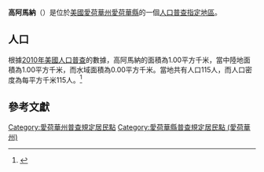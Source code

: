 {{noteTA
|G1=USState
|G2=地名
|G3=Unit
}}
{{Infobox settlement
|official_name            = 高阿馬納
|native_name = High Amana
|settlement_type          = [[人口普查指定地區|人口普查指定地區]]
|image_skyline            = 
|imagesize                = 
|image_map                = 
|mapsize                  = 
|pushpin_map              = USA Iowa 
|pushpin_label            = 高阿馬納
|pushpin_label_position   = top
|pushpin_map_caption      = 高阿馬納在愛荷華州的位置
|subdivision_type         = [[世界政區索引|國家]]
|subdivision_type1        = [[美国州份|州份]]
|subdivision_type2        = [[愛荷華州行政区划|縣]]
|subdivision_name         = [[美国|美国]]
|subdivision_name1        = [[愛荷華州|愛荷華州]]
|subdivision_name2        = [[愛荷華縣_(愛荷華州)|愛荷華縣]]
|elevation_ft             = 755
|elevation_m              = 230
|timezone                 = [[北美中部时区|北美中部时区]]
|area_total_km2           = 1.00
|area_land_km2            = 1.00
|area_water_km2           = 0.00
|area_total_sq_mi         = 
|area_land_sq_mi          = 
|area_water_sq_mi         = 
|population_as_of         = [[2010年美國人口普查|2010]]
|population_footnotes     = 
|population_total         = 115
|population_density_km2   = auto
|population_density_sq_mi = auto
|utc_offset               = -6
|coordinates              = {{coord|41|48|12|N|91|56|18|W|display=inline,title}}
| coor_pinpoint           = 
| coordinates_footnotes   = 
|timezone_DST             = CDT
|utc_offset_DST           = -5
|postal_code_type         = [[美國郵區編號|郵區編號]]
|postal_code              = 
|area_code                = {{link-en|电话区号319|Area code 319|319}}
|blank_name = [[地名信息系统|GNIS ID]]
|blank_info = 457445<ref name="GNIS">{{cite gnis|457445|High Amana}}</ref>
}}
'''高阿馬納'''（{{lang-en|High Amana}}）是位於[[美國|美國]][[愛荷華州|愛荷華州]][[愛荷華縣_(愛荷華州)|愛荷華縣]]的一個[[人口普查指定地區|人口普查指定地區]]。

== 人口 ==
根據[[2010年美國人口普查|2010年美國人口普查]]的數據，高阿馬納的面積為1.00平方千米，當中陸地面積為1.00平方千米，而水域面積為0.00平方千米。當地共有人口115人，而人口密度為每平方千米115人。<ref name="GR8">{{cite web|url=http://factfinder2.census.gov|publisher=[[美国人口调查局|美国人口调查局]]|accessdate=2011-05-14|title=American FactFinder|archive-date=2013-09-11|archive-url=https://web.archive.org/web/20130911234518/http://factfinder2.census.gov/|dead-url=no}}</ref>

== 參考文獻 ==
{{reflist}}

{{愛荷華縣 (愛荷華州)}}

{{DEFAULTSORT:High Amana, Iowa}}
[[Category:愛荷華州普查規定居民點|Category:愛荷華州普查規定居民點]]
[[Category:愛荷華縣普查規定居民點_(愛荷華州)|Category:愛荷華縣普查規定居民點 (愛荷華州)]]

{{Iowa-geo-stub}}